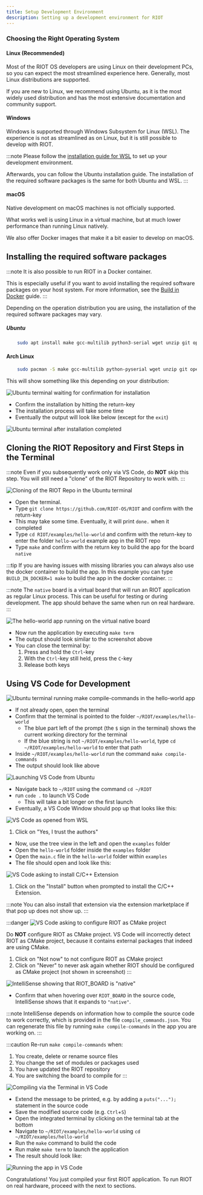 ```yaml
---
title: Setup Development Environment
description: Setting up a development environment for RIOT
---
```



<Contact />

### Choosing the Right Operating System

#### Linux (Recommended)
Most of the RIOT OS developers are using Linux on their development PCs, so you can expect the
most streamlined experience here. Generally, most Linux distributions are supported.

If you are new to Linux, we recommend using Ubuntu, as it is the most widely used distribution
and has the most extensive documentation and community support.

#### Windows
Windows is supported through Windows Subsystem for Linux (WSL).
The experience is not as streamlined as on Linux, but it is still possible to develop with RIOT.

:::note
Please follow the [installation guide for WSL](/getting-started/install-wsl) to set up your development environment.

Afterwards, you can follow the Ubuntu installation guide. The installation of the required software packages is the same for both Ubuntu and WSL.
:::

#### macOS
Native development on macOS machines is not officially supported.

What works well is using Linux in a virtual machine, but at much lower performance than running Linux natively.

We also offer Docker images that make it a bit easier to develop on macOS.

## Installing the required software packages

:::note
It is also possible to run RIOT in a Docker container.

This is especially useful if you want to avoid installing the required software packages on your host system. For more information, see the [Build in Docker](/docs/guides/build-in-docker) guide.
:::

Depending on the operation distribution you are using, the installation of the required software packages may vary.

##### Ubuntu

```bash title="Ubuntu command to install required packages"
    sudo apt install make gcc-multilib python3-serial wget unzip git openocd gdb-multiarch esptool podman-docker clangd clang
```

#### Arch Linux

```bash title="Arch Linux command to install required packages"
    sudo pacman -S make gcc-multilib python-pyserial wget unzip git openocd gdb esptool podman-docker clang
```

This will show something like this depending on your distribution:

![Ubuntu terminal waiting for confirmation for installation](img/03-Install_Base_Packages-01.png)

- Confirm the installation by hitting the return-key
- The installation process will take some time
- Eventually the output will look like below (except for the `exit`)

![Ubuntu terminal after installation completed](img/03-Install_Base_Packages-02.png)

## Cloning the RIOT Repository and First Steps in the Terminal

:::note
Even if you subsequently work only via VS Code, do **NOT** skip this step.
You will still need a "clone" of the RIOT Repository to work with.
:::

![Cloning of the RIOT Repo in the Ubuntu terminal](img/05-First_Steps-00.png)

- Open the terminal.
- Type `git clone https://github.com/RIOT-OS/RIOT` and confirm with the return-key
- This may take some time. Eventually, it will print `done.` when it completed
- Type `cd RIOT/examples/hello-world` and confirm with the return-key to enter
  the folder `hello-world` example app in the RIOT repo
- Type `make` and confirm with the return key to build the app for the board
  `native`

:::tip
If you are having issues with missing libraries you can always also
use the docker container to build the app.
In this example you can type `BUILD_IN_DOCKER=1 make` to build the app in the docker container.
:::

:::note
The `native` board is a virtual board that will run an RIOT application as
regular Linux process. This can be useful for testing or during development.
The app should behave the same when run on real hardware.
:::

![The `hello-world` app running on the virtual `native` board](img/05-First_Steps-01.png)

- Now run the application by executing `make term`
- The output should look similar to the screenshot above
- You can close the terminal by:
    1. Press and hold the `Ctrl`-key
    2. With the `Ctrl`-key still held, press the `C`-key
    3. Release both keys

## Using VS Code for Development

![Ubuntu terminal running `make compile-commands` in the `hello-world` app](img/06-Use_VS_Code-00.png)

- If not already open, open the terminal
- Confirm that the terminal is pointed to the folder `~/RIOT/examples/hello-world`
    - The blue part left of the prompt (the `$` sign in the terminal) shows
      the current working directory for the terminal
    - If the blue string is not `~/RIOT/examples/hello-world`, type
      `cd ~/RIOT/examples/hello-world` to enter that path
- Inside `~/RIOT/examples/hello-world` run the command `make compile-commands`
- The output should look like above

![Launching VS Code from Ubuntu](img/06-Use_VS_Code-01.png)

- Navigate back to `~/RIOT` using the command `cd ~/RIOT`
- run `code .` to launch VS Code
    - This will take a bit longer on the first launch
- Eventually, a VS Code Window should pop up that looks like this:

![VS Code as opened from WSL](img/06-Use_VS_Code-02.png)

1. Click on "Yes, I trust the authors"

- Now, use the tree view in the left and open the `examples` folder
- Open the `hello-world` folder inside the `examples` folder
- Open the `main.c` file in the `hello-world` folder within `examples`
- The file should open and look like this:

![VS Code asking to install C/C++ Extension](img/06-Use_VS_Code-03.png)

1. Click on the "Install" button when prompted to install the C/C++ Extension.

:::note
You can also install that extension via the extension marketplace if that pop up does not show up.
:::

:::danger
![VS Code asking to configure RIOT as CMake project](img/06-Use_VS_Code-04.png)

Do **NOT** configure RIOT as CMake project. VS Code will incorrectly detect
RIOT as CMake project, because it contains external packages that indeed are
using CMake.

1. Click on "Not now" to not configure RIOT as CMake project
2. Click on "Never" to never ask again whether RIOT should be configured as
   CMake project (not shown in screenshot)
:::

![IntelliSense showing that `RIOT_BOARD` is `"native"`](img/06-Use_VS_Code-05.png)

- Confirm that when hovering over `RIOT_BOARD` in the source code, IntelliSense
  shows that it expands to `"native"`.

:::note
IntelliSense depends on information how to compile the source code to work
correctly, which is provided in the file `compile_commands.json`. You can
regenerate this file by running `make compile-commands` in the app you are
working on.
:::

:::caution
Re-run `make compile-commands` when:
1. You create, delete or rename source files
2. You change the set of modules or packages used
3. You have updated the RIOT repository
4. You are switching the board to compile for
:::

![Compiling via the Terminal in VS Code](img/06-Use_VS_Code-06.png)

- Extend the message to be printed, e.g. by adding a `puts("...");` statement
  in the source code
- Save the modified source code (e.g. `Ctrl`+`S`)
- Open the integrated terminal by clicking on the terminal tab at the bottom
- Navigate to `~/RIOT/examples/hello-world` using `cd ~/RIOT/examples/hello-world`
- Run the `make` command to build the code
- Run make `make term` to launch the application
- The result should look like:

![Running the app in VS Code](img/06-Use_VS_Code-07.png)

Congratulations! You just compiled your first RIOT application. To run RIOT
on real hardware, proceed with the next to sections.
